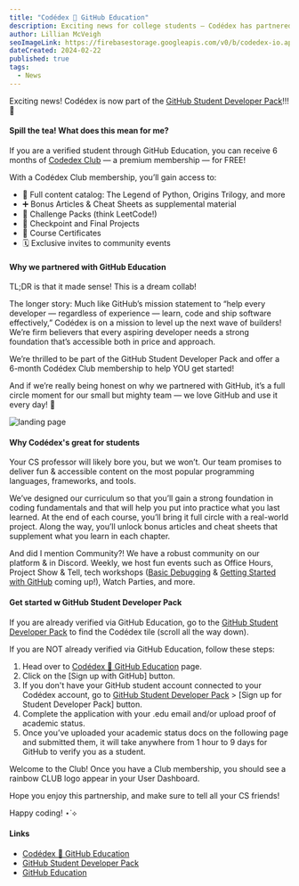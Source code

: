 ```yaml
---
title: "Codédex 🤝 GitHub Education"
description: Exciting news for college students — Codédex has partnered with GitHub Education and is now part of GitHub Student Developer Pack! ✨
author: Lillian McVeigh
seoImageLink: https://firebasestorage.googleapis.com/v0/b/codedex-io.appspot.com/o/blogs%2Fcodedex-github-edu%2Fbanner.gif?alt=media&token=1176d34d-4704-48dc-ab19-5b5f307aa2de
dateCreated: 2024-02-22
published: true
tags:
  - News
---
```


Exciting news! Codédex is now part of the [GitHub Student Developer Pack](https://www.codedex.io/github-students)!!! 🥳

#### Spill the tea! What does this mean for me?

If you are a verified student through GitHub Education, you can receive 6 months of [Codedex Club](https://www.codedex.io/pricing) — a premium membership — for FREE!

With a Codédex Club membership, you’ll gain access to:

- 🌈 Full content catalog: The Legend of Python, Origins Trilogy, and more
- ➕ Bonus Articles & Cheat Sheets as supplemental material
- 🎴 Challenge Packs (think LeetCode!)
- 🚀 Checkpoint and Final Projects 
- 📜 Course Certificates
- 🗓️ Exclusive invites to community events

#### Why we partnered with GitHub Education

TL;DR is that it made sense! This is a dream collab!

The longer story: Much like GitHub’s mission statement to “help every developer — regardless of experience — learn, code and ship software effectively,” Codédex is on a mission to level up the next wave of builders! We’re firm believers that every aspiring developer needs a strong foundation that’s accessible both in price and approach. 

We’re thrilled to be part of the GitHub Student Developer Pack and offer a 6-month Codédex Club membership to help YOU get started!

And if we’re really being honest on why we partnered with GitHub, it’s a full circle moment for our small but mighty team — we love GitHub and use it every day! 💖

![landing page](https://i.imgur.com/EsSNcwC.png)

#### Why Codédex's great for students

Your CS professor will likely bore you, but we won’t. Our team promises to deliver fun & accessible content on the most popular programming languages, frameworks, and tools.

We’ve designed our curriculum so that you’ll gain a strong foundation in coding fundamentals and that will help you put into practice what you last learned. At the end of each course, you’ll bring it full circle with a real-world project. Along the way, you’ll unlock bonus articles and cheat sheets that supplement what you learn in each chapter.

And did I mention Community?! We have a robust community on our platform & in Discord. Weekly, we host fun events such as Office Hours, Project Show & Tell, tech workshops ([Basic Debugging](https://discord.gg/VAtARArQ?event=1207038533907517440) & [Getting Started with GitHub](https://discord.gg/VAtARArQ?event=1207055343331442688) coming up!), Watch Parties, and more.

#### Get started w GitHub Student Developer Pack

If you are already verified via GitHub Education, go to the [GitHub Student Developer Pack](https://education.github.com/pack) to find the Codédex tile (scroll all the way down).

If you are NOT already verified via GitHub Education, follow these steps:

1. Head over to [Codédex 🤝 GitHub Education](https://www.codedex.io/github-students) page.
2. Click on the [Sign up with GitHub] button.
3. If you don't have your GitHub student account connected to your Codédex account, go to [GitHub Student Developer Pack](https://education.github.com/pack) > [Sign up for Student Developer Pack] button.
4. Complete the application with your .edu email and/or upload proof of academic status.
5. Once you’ve uploaded your academic status docs on the following page and submitted them, it will take anywhere from 1 hour to 9 days for GitHub to verify you as a student.

Welcome to the Club! Once you have a Club membership, you should see a rainbow CLUB logo appear in your User Dashboard.

Hope you enjoy this partnership, and make sure to tell all your CS friends!

Happy coding! ⋆˙⟡

#### Links

- [Codédex 🤝 GitHub Education](https://www.codedex.io/github-students)
- [GitHub Student Developer Pack](https://education.github.com/pack)
- [GitHub Education](https://education.github.com)
